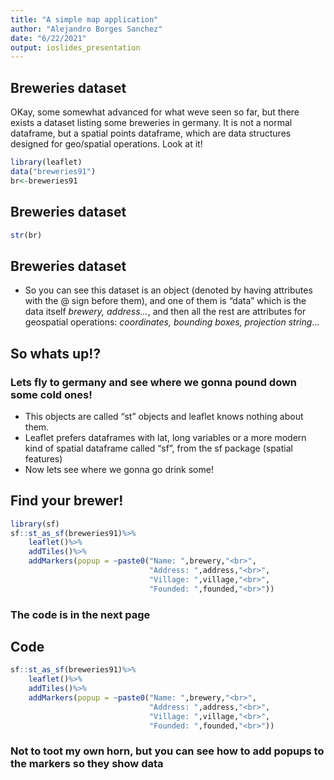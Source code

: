 ```yaml
---
title: "A simple map application"
author: "Alejandro Borges Sanchez"
date: "6/22/2021"
output: ioslides_presentation
---
```


## Breweries dataset

OKay, some somewhat advanced for what weve seen so far, but there exists a dataset listing some breweries in germany. It is not a normal dataframe, but a spatial points dataframe, which are data structures designed for geo/spatial operations. Look at it!

```r
library(leaflet)
data("breweries91")
br<-breweries91
```

## Breweries dataset

```r

str(br)
```

## Breweries dataset

-   So you can see this dataset is an object (denoted by having attributes with the \@ sign before them), and one of them is "data" which is the data itself *brewery, address...*, and then all the rest are attributes for geospatial operations: *coordinates, bounding boxes, projection string*...

## So whats up!?

### Lets fly to germany and see where we gonna pound down some cold ones!

-   This objects are called "st" objects and leaflet knows nothing about them.
-   Leaflet prefers dataframes with lat, long variables or a more modern kind of spatial dataframe called "sf", from the sf package (spatial features)
-   Now lets see where we gonna go drink some!

## Find your brewer!

```r
library(sf)
sf::st_as_sf(breweries91)%>%
    leaflet()%>%
    addTiles()%>%
    addMarkers(popup = ~paste0("Name: ",brewery,"<br>",
                               "Address: ",address,"<br>",
                               "Village: ",village,"<br>",
                               "Founded: ",founded,"<br>"))
```

### The code is in the next page

## Code

```r
sf::st_as_sf(breweries91)%>%
    leaflet()%>%
    addTiles()%>%
    addMarkers(popup = ~paste0("Name: ",brewery,"<br>",
                               "Address: ",address,"<br>",
                               "Village: ",village,"<br>",
                               "Founded: ",founded,"<br>"))
```

### Not to toot my own horn, but you can see how to add popups to the markers so they show data
